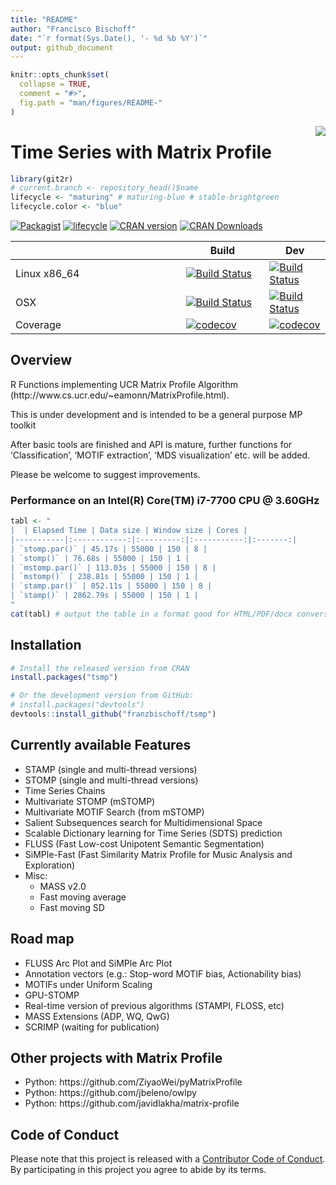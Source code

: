 ```yaml
---
title: "README"
author: "Francisco Bischoff"
date: "`r format(Sys.Date(), '- %d %b %Y')`"
output: github_document
---
```


<!-- README.md is generated from README.Rmd. Please edit that file -->

```r
knitr::opts_chunk$set(
  collapse = TRUE,
  comment = "#>",
  fig.path = "man/figures/README-"
)
```

<img src="man/figures/logo.png" style="float: right;" />

# Time Series with Matrix Profile 

```r
library(git2r)
# current.branch <- repository_head()$name
lifecycle <- "maturing" # maturing-blue # stable-brightgreen
lifecycle.color <- "blue"
```


[![Packagist](https://img.shields.io/packagist/l/doctrine/orm.svg)](https://choosealicense.com/licenses/mit)
[![lifecycle](https://img.shields.io/badge/lifecycle-`r lifecycle`-`r lifecycle.color`.svg)](https://www.tidyverse.org/lifecycle/#`r lifecycle`)
[![CRAN version](http://www.r-pkg.org/badges/version/tsmp)](https://cran.r-project.org/package=tsmp)
[![CRAN Downloads](https://cranlogs.r-pkg.org/badges/tsmp)](https://cran.r-project.org/package=tsmp)

|              | Build | Dev |
|--------------|-------|-----|
| Linux x86_64 | [![Build Status](https://travis-ci.com/franzbischoff/tsmp.svg?branch=master)](https://travis-ci.com/franzbischoff/tsmp) | [![Build Status](https://travis-ci.com/franzbischoff/tsmp.svg?branch=develop)](https://travis-ci.com/franzbischoff/tsmp) |
| OSX | [![Build Status](https://travis-ci.com/franzbischoff/tsmp.svg?branch=master)](https://travis-ci.com/franzbischoff/tsmp) | [![Build Status](https://travis-ci.com/franzbischoff/tsmp.svg?branch=develop)](https://travis-ci.com/franzbischoff/tsmp) |
| Coverage | [![codecov](https://codecov.io/gh/franzbischoff/tsmp/branch/master/graph/badge.svg)](https://codecov.io/gh/franzbischoff/tsmp) | [![codecov](https://codecov.io/gh/franzbischoff/tsmp/branch/develop/graph/badge.svg)](https://codecov.io/gh/franzbischoff/tsmp) |

## Overview

R Functions implementing UCR Matrix Profile Algorithm (http://www.cs.ucr.edu/~eamonn/MatrixProfile.html).

This is under development and is intended to be a general purpose MP toolkit

After basic tools are finished and API is mature, further functions for 'Classification', 'MOTIF extraction', 'MDS visualization' etc. will be added.

Please be welcome to suggest improvements.

### Performance on an Intel(R) Core(TM) i7-7700 CPU @ 3.60GHz

```r
tabl <- "
|  | Elapsed Time | Data size | Window size | Cores |
|-----------|:------------:|:---------:|:-----------:|:-------:|
| `stomp.par()` | 45.17s | 55000 | 150 | 8 |
| `stomp()` | 76.68s | 55000 | 150 | 1 |
| `mstomp.par()` | 113.03s | 55000 | 150 | 8 |
| `mstomp()` | 238.81s | 55000 | 150 | 1 |
| `stamp.par()` | 852.11s | 55000 | 150 | 8 |
| `stamp()` | 2862.79s | 55000 | 150 | 1 |
"
cat(tabl) # output the table in a format good for HTML/PDF/docx conversion
```

## Installation

```r
# Install the released version from CRAN
install.packages("tsmp")

# Or the development version from GitHub:
# install.packages("devtools")
devtools::install_github("franzbischoff/tsmp")
```

## Currently available Features

* STAMP (single and multi-thread versions)
* STOMP (single and multi-thread versions)
* Time Series Chains
* Multivariate STOMP (mSTOMP)
* Multivariate MOTIF Search (from mSTOMP)
* Salient Subsequences search for Multidimensional Space
* Scalable Dictionary learning for Time Series (SDTS) prediction
* FLUSS (Fast Low-cost Unipotent Semantic Segmentation)
* SiMPle-Fast (Fast Similarity Matrix Profile for Music Analysis and Exploration)
* Misc:
  * MASS v2.0
  * Fast moving average
  * Fast moving SD

## Road map

* FLUSS Arc Plot and SiMPle Arc Plot
* Annotation vectors (e.g.: Stop-word MOTIF bias, Actionability bias)
* MOTIFs under Uniform Scaling
* GPU-STOMP
* Real-time version of previous algorithms (STAMPI, FLOSS, etc)
* MASS Extensions (ADP, WQ, QwG)
* SCRIMP (waiting for publication)

## Other projects with Matrix Profile

* Python: https://github.com/ZiyaoWei/pyMatrixProfile
* Python: https://github.com/jbeleno/owlpy
* Python: https://github.com/javidlakha/matrix-profile

## Code of Conduct

Please note that this project is released with a [Contributor Code of Conduct](CODE_OF_CONDUCT.md). By participating in this project you agree to abide by its terms.
